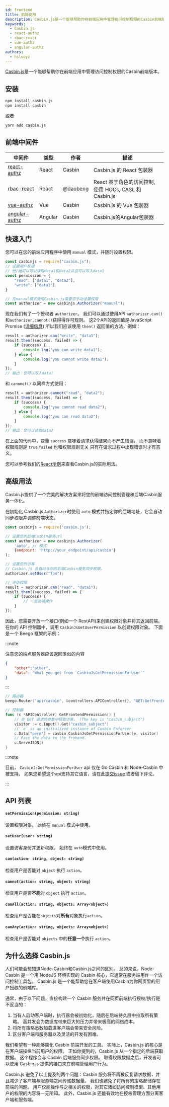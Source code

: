 ```yaml
---
id: frontend
title: 前端使用
description: Casbin.js是一个能够帮助你在前端应用中管理访问控制权限的Casbin前端版本。
keywords:
  - Casbin.js
  - react-authz
  - rbac-react
  - vue-authz
  - angular-authz
authors:
  - hsluoyz
---
```




[Casbin.js](https://github.com/casbin/casbin.js)是一个能够帮助你在前端应用中管理访问控制权限的Casbin前端版本。


## 安装

```bash
npm install casbin.js
npm install casbin
```
或者
```bash
yarn add casbin.js
```

## 前端中间件

| 中间件                                                         | 类型      | 作者                                     | 描述                                         |
| ----------------------------------------------------------- | ------- | -------------------------------------- | ------------------------------------------ |
| [react-authz](https://github.com/casbin-js/react-authz)     | React   | Casbin                                 | Casbin.js 的 React 包装器                      |
| [rbac-react](https://github.com/daobeng/rbac-react)         | React   | [@daobeng](https://github.com/daobeng) | React 基于角色的访问控制, 使用 HOCs, CASL 和 Casbin.js |
| [vue-authz](https://github.com/casbin-js/vue-authz)         | Vue     | Casbin                                 | Casbin.js 的 Vue 包装器                        |
| [angular-authz](https://github.com/casbin-js/angular-authz) | Angular | Casbin                                 | Casbin.js的Angular包装器                       |

## 快速入门
您可以在您的前端应用程序中使用 `manual` 模式，并随时设置权限。
```javascript
const casbinjs = require("casbin.js");
// 设置用户权限
// 他/她可以可以读取data1和data2并且可以写入data1
const permission = {
    "read": ["data1", "data2"],
    "write": ["data1"]
}

// 在manual模式使用Casbin.js需要您手动设置权限
const authorizer = new casbinjs.Authorizer("manual");
```

现在我们有了一个授权者 `authorizer`。 我们可以通过使用API `authorizer.can()`和`authorizer.cannot()`获得得许可规则。 这2个API的返回值是JavaScript Promise ([详细信息](https://developer.mozilla.org/en-US/docs/Web/JavaScript/Guide/Using_promises)) 所以我们应该使用 `then()` 返回值的方法，例如：

```javascript
result = authorizer.can("write", "data1");
result.then((success, failed) => {
    if (success) {
        console.log("you can write data1");
    } else {
        console.log("you cannot write data1");
    }
});
// 输出：您可以写入data1
```

和 `cannnot()` 以同样方式使用：

```javascript
result = authorizer.cannot("read", "data2");
result.then((success, failed) => {
    if (success) {
        console.log("you cannot read data2");
    } else {
        console.log("you can read data2");
    }
});
// 输出：您可以读取data2
```

在上面的代码中，变量 `success` 意味着请求获得结果而不产生错误， 而不意味着权限规则是 `true` `failed` 也和权限规则无关 只有在请求过程中出现错误时才有意义。

您可以参考我们的[React示例](https://github.com/casbin-js/examples)来查看Casbin.js的实际用法。


<!-- #### Permission Object
Casbin.js will accept a JSON object to manipulate the correspoding permission of a visitor. For example:
```
{
    "read": ["data1", "data2"],
    "write": ["data1"]
}
```
The permission object above shows the visitor can `read` `data1` and `data2` objects, while can only `write` `data1` objects. -->


## 高级用法

Casbin.js提供了一个完美的解决方案来将您的前端访问控制管理和后端Casbin服务一体化。


在初始化 Casbin.js `Authorizer`时使用 `auto` 模式并指定你的后端地址，它会自动同步权限并调整前端状态。

```javascript
const casbinjs = require('casbin.js');

// 设置您的后端Casbin服务url
const authorizer = new casbinjs.Authorizer(
    'auto', // 模式
    {endpoint: 'http://your_endpoint/api/casbin'}
);

// 设置您的访客
// Casbin.js 会自动与你的后端Casbin服务同步权限。
authorizer.setUser("Tom");

// 评估权限
result = authorizer.can("read", "data1");
result.then((success, failed) => {
    if (success) {
        // 一些前端操作
    }
});
```

因此，您需要开放一个接口(例如一个 RestAPI)来创建权限对象并将其返回前端。 在你的 API 控制器中，调用 `CasbinJsGetUserPermission` 以创建权限对象。 下面是一个 Beego 框架的示例：

:::note

注意您的端点服务器应该返回类似的内容
```json
{
    "other":"other",
    "data": "What you get from `CasbinJsGetPermissionForUser`"
}
```

:::

```go
// 路由器
beego.Router("api/casbin", &controllers.APIController{}, "GET:GetFrontendPermission")

// 控制器
func (c *APIController) GetFrontendPermission() {
    // 在 GET 请求的参数中获取访客。 (The key is "casbin_subject")
    visitor := c.Input().Get("casbin_subject")
    // `e` is an initialized instance of Casbin Enforcer
    c.Data["perm"] = casbin.CasbinJsGetPermissionForUser(e, visitor)
    // Pass the data to the fronend.
    c.ServeJSON()
}
```

:::note

目前， `CasbinJsGetPermissionForUser` api 仅在 Go Casbin 和 Node-Casbin 中被支持。 如果您希望这个api支持其它语言，请在此[提交issue](https://github.com/casbin/casbin.js/issues) 或者留下评论。

:::


## API 列表

#### `setPermission(permission: string)`
设置权限对象。 始终在 `manual` 模式中使用。

#### `setUser(user: string)`
设置访客身份并更新权限。 始终在 `auto`模式中使用。

#### `can(action: string, object: string)`
检查用户是否能对 `object` 执行 `action`。

#### `cannot(action: string, object: string)`
检查用户是否**不能**对 `object` 执行 `action`。

#### `canAll(action: string, objects: Array<object>)`
检查用户是否能在`objects`对**所有**对象执行`action`。

#### `canAny(action: string, objects: Array<object>)`
检查用户是否能对 `objects` 中的**任意一个**执行 `action`。


## 为什么选择 Casbin.js

人们可能会想知道Node-Casbin和Casbin.js之间的区别。 总的来说，Node-Casbin 是一个用 NodeJS 环境实现的 Casbin 核心，它通常在服务端用作一个访问控制工具包。 Casbin.js 是一个能帮助您在客户端使用Casbin为你网页里的用户授权的前端库。

通常，由于以下问题，直接构建一个 Casbin 服务并在网页前端执行授权/执行是不妥当的：
1. 当有人启动客户端时，执行器会被初始化，随后在后端持久层中拉取所有策略。 高并发会为数据库带来巨大的压力并带来极高的网络成本。 
2. 将所有策略悉数加载进客户端会带来安全风险。
3. 区分客户端和服务器以及灵活的开发有困难。

我们希望有一种能够简化 Casbin 前端开发的工具。 实际上，Casbin.js 的核心是在客户端操纵当前用户的权限。 正如你提到的，Casbin.js 从一个指定的后端获取数据。 这个程序会与 Casbin 后端服务同步权限。 取得权限数据之后，开发者可以使用 Casbin.js 提供的接口来在前端管理用户行为。

Casbin.js 避免了以上提及的两个问题：Casbin 服务将不再被反复请求数据，并且减少了客户端与服务端之间传递数据量。 我们也避免了将所有的策略都储存在前端的问题。 用户仅能操作与之相关的权限，对其它诸如访问控制模型、其他用户的权限的内容将一无所知。 此外，Casbin.js 还能有效地在授权管理方面分离客户端和服务端。
